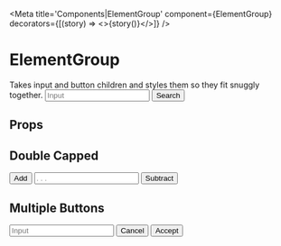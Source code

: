 

<Meta title='Components|ElementGroup' component={ElementGroup} decorators={[(story) => <><ComponentProgress ticketID={ticketID} />{story()}</>]} />

# ElementGroup
Takes input and button children and styles them so they fit snuggly together.
<Preview>
  <Story name="basic">
    <ElementGroup>
      <input type="text" placeholder="Input" />
      <Button>Search</Button>
    </ElementGroup>
  </Story>
</Preview>

## Props
<Props of={ElementGroup} />

## Double Capped
<Preview>
  <Story name="double capped">
    <ElementGroup>
      <Button>Add</Button>
      <input type="text" placeholder=". . ." />
      <Button>Subtract</Button>
    </ElementGroup>
  </Story>
</Preview>

## Multiple Buttons
<Preview>
  <Story name="multiple buttons">
    <ElementGroup>
      <input type="text" placeholder="Input" />
      <Button color="dark">Cancel</Button>
      <Button color="primary">Accept</Button>
    </ElementGroup>
  </Story>
</Preview>
